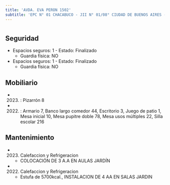 ```yaml
---
title: 'AVDA. EVA PERON 1502'
subtitle: 'EPC N° 01 CHACABUCO - JII N° 01/08° CIUDAD DE BUENOS AIRES - CENS N° 30'
---
```


#


## Seguridad

*  Espacios seguros: 1 - Estado: Finalizado 
    + Guardia física: NO

*  Espacios seguros: 1 - Estado: Finalizado 
    + Guardia física: NO





## Mobiliario

*  (2023) : Pizarrón 8 

*  (2022) : Armario 7, Banco largo comedor 44, Escritorio 3, Juego de patio 1, Mesa inicial 10, Mesa pupitre doble 78, Mesa usos múltiples 22, Silla escolar 216 





## Mantenimiento

*  (2023) Calefaccion y Refrigeracion 
    + COLOCACIÓN DE 3 A.A EN AULAS JARDÍN

*  (2022) Calefaccion y Refrigeracion 
    + Estufa de 5700kcal., INSTALACION DE 4 AA EN SALAS JARDIN



